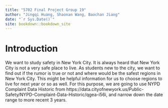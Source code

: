 ```yaml
--- 
title: "5702 Final Project Group 19"
author: "Jingqi Huang, Shaonan Wang, Baochan Jiang"
date: "`r Sys.Date()`"
site: bookdown::bookdown_site
---
```


# Introduction

We want to study safety in New York City. It is always heard that New York City is not a very safe place to live. As students new to the city, we want to find out if the rumor is true or not and where would be the safest regions in New York City. This might be helpful information for us to choose regions to live for next year or so as well. For this purpose, we are going to use NYPD Complaint Data Historic from https://data.cityofnewyork.us/Public-Safety/NYPD-Complaint-Data-Historic/qgea-i56i, and narrow down the date range to more recent 3 years.